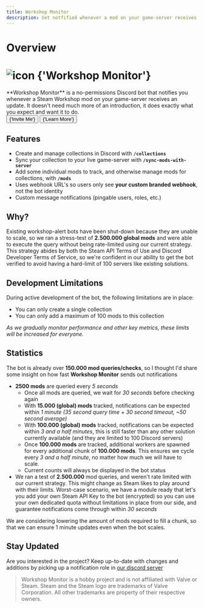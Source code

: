```yaml
---
title: Workshop Monitor
description: Get notfified whenever a mod on your game-server receives an update. Sync your collections with your live game-servers, or manually add some id's to track.
---
```




# Overview

<div className='px-3 py-1' style={{
  margin: '20vh 0',
  borderRadius: '2rem',
  width: '100%',
  display: 'flex',
  flexDirection: 'column',
  justifyContent: 'center',
  alignItems: 'center',
  textAlign: 'center'
}}>
  <h1
    id='introduction'
    className='display-4 fw-bold'
    style={{
      display: 'flex',
      alignItems: 'center'
    }}
  >
    <Image src='/images/projects/icons/workshop-monitor.png'
      alt='icon'
      height={50}
      width={50}
      style={{ marginRight: '.5rem', }}
    />
    {'Workshop Monitor'}
  </h1>
  <div className='col-lg-8 mx-auto'>
    **Workshop Monitor** is a no-permissions Discord bot that notifies you whenever a Steam Workshop mod on your game-server receives an update. It doesn't need much more of an introduction, it does exactly what you expect and want it to do.
  </div>

  <div style={{
    display: 'flex',
    justifyContent: 'center',
    width: '100%',
    flexGrow: 1,
    flexWrap: 'wrap',
    gap: '.5rem'
  }}>
    <Button className='btn btn-primary' as={Link}
      target="_blank"
      rel="noopener noreferrer"
      href='https://discord.com/api/oauth2/authorize?client_id=1170346553777598515&permissions=0&scope=bot%20applications.commands'
      style={{
        padding: '.75rem 2.5rem',
        fontSize: 'large'
      }}
    >
      {'Invite Me'}
    </Button>
    <Button href='/docs/workshop-monitor/getting-started' className='btn btn-success' style={{
      padding: '.75rem 2.5rem',
      fontSize: 'large'
    }} as={Link}>
      {'Learn More'}
    </Button>
  </div>
</div>

## Features

- Create and manage collections in Discord with **`/collections`**
- Sync your collection to your live game-server with **`/sync-mods-with-server`**
- Add some individual mods to track, and otherwise manage mods for collections, with **`/mods`**
- Uses webhook URL's so users only see **your custom branded webhook**, not the bot identity
- Custom message notifications (pingable users, roles, etc.)

## Why?

Existing workshop-alert bots have been shut-down because they are unable to scale, so we ran a stress-test of **2.500.000 global mods** and were able to execute the query without being rate-limited using our current strategy. This strategy abides by both the Steam API Terms of Use and Discord Developer Terms of Service, so we're confident in our ability to get the bot verified to avoid having a hard-limit of 100 servers like existing solutions.


## Development Limitations

During active development of the bot, the following limitations are in place:

- You can only create a single collection
- You can only add a maximum of 100 mods to this collection

*As we gradually monitor performance and other key metrics, these limits will be increased for everyone.*

## Statistics

The bot is already over **150.000 mod queries/checks**, so I thought I'd share some insight on how fast **Workshop Monitor** sends out notifications

- **2500 mods** are queried every *5 seconds*
  - Once all mods are queried, we wait for *30 seconds* before checking again
  - With **15.000  (global) mods** tracked, notifications can be expected within *1 minute (35 second query time + 30 second timeout, ~50 second average)*
  - With **100.000 (global) mods** tracked, notifications can be expected within *3 and a half minutes*, this is still faster than any other solution currently available (and they are limited to 100 Discord servers)
  - Once **100.000 mods** are tracked, additional workers are spawned for every additional chunk of **100.000 mods**. This ensures we cycle every *3 and a half minute*, no matter how much we will have to scale.
  - Current counts will always be displayed in the bot status
- We ran a test of **2.500.000** mod queries, and weren't rate limited with our current strategy. This might change as Steam likes to play around with their limits. Worst-case scenario, we have a module ready that let's you add your own Steam API Key to the bot (encrypted) so you can use your own dedicated quota without limitations in place from our side, and guarantee notifications come through within *30 seconds*

We are considering lowering the amount of mods required to fill a chunk, so that we can ensure 1 minute updates even when the bot scales.

## Stay Updated

Are you interested in the project? Keep up-to-date with changes and additions by picking up a notification role in [our discord server](https://discord.gg/mirasaki)

> Workshop Monitor is a hobby project and is not affiliated with Valve or Steam.
> Steam and the Steam logo are trademarks of Valve Corporation. All other trademarks are property of their respective owners.
